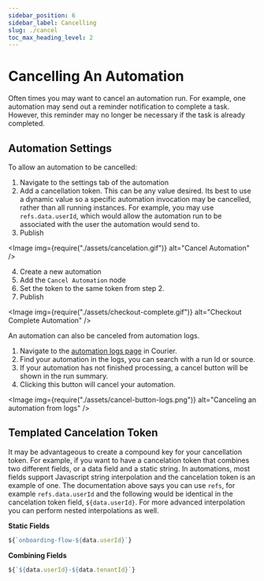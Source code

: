 ```yaml
---
sidebar_position: 6
sidebar_label: Cancelling
slug: ./cancel
toc_max_heading_level: 2
---
```



# Cancelling An Automation

Often times you may want to cancel an automation run. For example, one automation may send out
a reminder notification to complete a task. However, this reminder may no longer be necessary
if the task is already completed.

## Automation Settings

To allow an automation to be cancelled:

1. Navigate to the settings tab of the automation
2. Add a cancellation token. This can be any value desired. Its best to use a dynamic value so
   a specific automation invocation may be cancelled, rather than all running instances. For
   example, you may use `refs.data.userId`, which would allow the automation run to be associated
   with the user the automation would send to.
3. Publish

<Image img={require("./assets/cancelation.gif")} alt="Cancel Automation" />

4. Create a new automation
5. Add the `Cancel Automation` node
6. Set the token to the same token from step 2.
7. Publish

<Image img={require("./assets/checkout-complete.gif")} alt="Checkout Complete Automation" />

An automation can also be canceled from automation logs.

1. Navigate to the [automation logs page](https://app.courier.com/logs/automations) in Courier.
2. Find your automation in the logs, you can search with a run Id or source.
3. If your automation has not finished processing, a cancel button will be shown in the run summary.
4. Clicking this button will cancel your automation.

<Image img={require("./assets/cancel-button-logs.png")} alt="Canceling an automation from logs" />

## Templated Cancelation Token

It may be advantageous to create a compound key for your cancellation token. For example, if you want to have a cancelation token that combines two different fields, or a data field and a static string. In automations, most fields support Javascript string interpolation and the cancelation token is an example of one. The documentation above says you can use `refs`, for example `refs.data.userId` and the following would be identical in the cancelation token field, `${data.userId}`. For more advanced interpolation you can perform nested interpolations as well.

**Static Fields**

```javascript
${`onboarding-flow-${data.userId}`}
```

**Combining Fields**

```javascript
${`${data.userId}-${data.tenantId}`}
```
